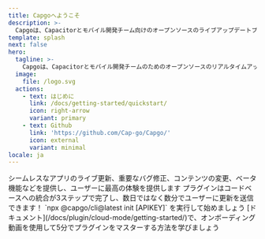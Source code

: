 ```yaml
---
title: Capgoへようこそ
description: >-
  Capgoは、Capacitorとモバイル開発チーム向けのオープンソースのライブアップデートプラットフォームで、ユーザーへのライブアップデートを数日ではなく数分で配信することができます。
template: splash
next: false
hero:
  tagline: >-
    Capgoは、Capacitorとモバイル開発チームのためのオープンソースのリアルタイムアップデートプラットフォームで、数日ではなく数分でユーザーにアップデートを提供することができます
  image:
    file: /logo.svg
  actions:
    - text: はじめに
      link: /docs/getting-started/quickstart/
      icon: right-arrow
      variant: primary
    - text: Github
      link: 'https://github.com/Cap-go/Capgo/'
      icon: external
      variant: minimal
locale: ja
---
```



<CardGrid stagger>
  <Card title="リアルタイム更新の力" icon="rocket">
    シームレスなアプリのライブ更新、重要なバグ修正、コンテンツの変更、ベータ機能などを提供し、ユーザーに最高の体験を提供します
  </Card>
  <Card title="簡単な統合" icon="pencil">
    プラグインはコードベースへの統合が3ステップで完了し、数日ではなく数分でユーザーに更新を送信できます！
  </Card>
  <Card title="インストール" icon="setting">
    `npx @capgo/cli@latest init [APIKEY]` を実行して始めましょう
  </Card>
  <Card title="詳細なドキュメント" icon="open-book">
    [ドキュメント](/docs/plugin/cloud-mode/getting-started/)で、オンボーディング動画を使用して5分でプラグインをマスターする方法を学びましょう
  </Card>
</CardGrid>